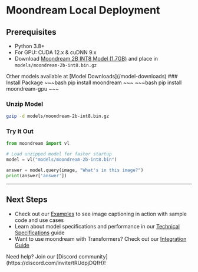 
# Moondream Local Deployment

## Prerequisites
- Python 3.8+
- For GPU: CUDA 12.x & cuDNN 9.x
- Download [Moondream 2B INT8 Model (1.7GB)](https://huggingface.co/vikhyatk/moondream2/resolve/1cf747d11539ba8827f172e57f2215b5df3306cd/moondream-2b-int8.bin.gz?download=true) and place in `models/moondream-2b-int8.bin.gz`

<Callout type="info">
  Other models available at [Model Downloads](/model-downloads)
</Callout>

<Steps>
### Install Package
<Tabs items={['CPU', 'GPU']}>
  <Tabs.Tab>
~~~bash
pip install moondream
~~~
  </Tabs.Tab>
  <Tabs.Tab>
~~~bash
pip install moondream-gpu
~~~
  </Tabs.Tab>
</Tabs>

### Unzip Model
~~~bash
gzip -d models/moondream-2b-int8.bin.gz
~~~

### Try It Out
~~~python
from moondream import vl

# Load unzipped model for faster startup
model = vl("models/moondream-2b-int8.bin")

answer = model.query(image, "What's in this image?")
print(answer['answer'])
~~~
</Steps>


---

## Next Steps

- Check out our [Examples](/cookbook/basic-usage) to see image captioning in action with sample code and use cases
- Learn about model specifications and performance in our [Technical Specifications](/technical-specifications) guide
- Want to use moondream with Transformers? Check out our [Integration Guide](/advanced/transformers)

<Callout>
Need help? Join our [Discord community](https://discord.com/invite/tRUdpjDQfH)!
</Callout>
